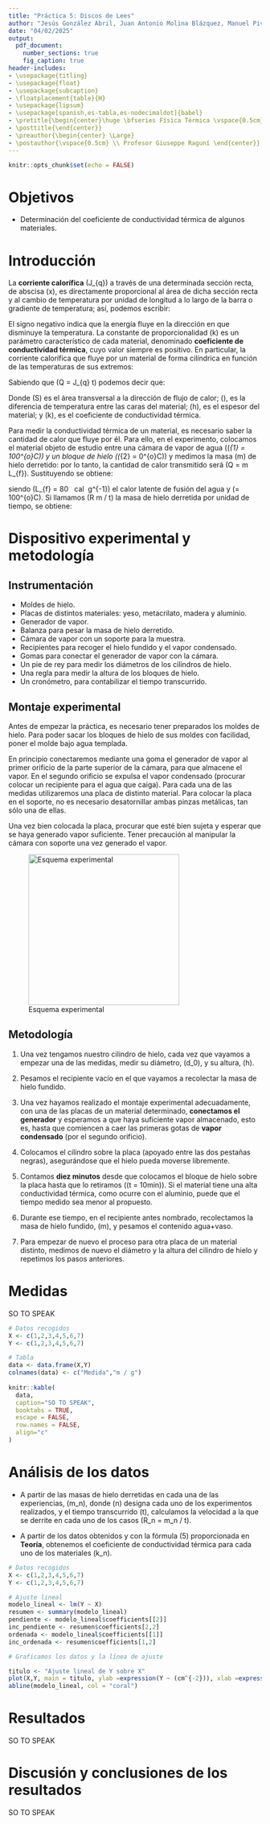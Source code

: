 ---
title: "Práctica 5: Discos de Lees"
author: "Jesús González Abril, Juan Antonio Molina Blázquez, Manuel Pividal Otero"
date: "04/02/2025"
output: 
  pdf_document: 
    number_sections: true
    fig_caption: true
header-includes:
- \usepackage{titling}
- \usepackage{float}
- \usepackage{subcaption}
- \floatplacement{table}{H}
- \usepackage{lipsum}
- \usepackage[spanish,es-tabla,es-nodecimaldot]{babel}
- \pretitle{\begin{center}\huge \bfseries Física Térmica \vspace{0.5cm} \\ \Large}
- \posttitle{\end{center}}
- \preauthor{\begin{center} \Large}
- \postauthor{\vspace{0.5cm} \\ Profesor Giuseppe Raguní \end{center}}
---

```{r setup, include=FALSE}
knitr::opts_chunk$set(echo = FALSE)
```

# Objetivos

- Determinación del coeficiente de conductividad térmica de algunos materiales.

# Introducción

La **corriente calorífica** \(J_{q}\) a través de una determinada sección recta, de abscisa \(x\), es directamente proporcional al área de dicha sección recta y al cambio de temperatura por unidad de longitud a lo largo de la barra o gradiente de temperatura; así, podemos escribir:

\begin{equation}
 J_{q} = -k S \frac{\delta \theta}{\delta x} \ \ [JS^{-1}]
\end{equation}

El signo negativo indica que la energía fluye en la dirección en que disminuye la temperatura. La constante de proporcionalidad \(k\) es un parámetro característico de cada material, denominado **coeficiente de conductividad térmica**, cuyo valor siempre es positivo. En particular, la corriente calorífica que fluye por un material de forma cilíndrica en función de las temperaturas de sus extremos:

\begin{equation}
  J_{q} = k S \frac{\theta_{1} - \theta_{2}}{L} \ \ [JS^{-1}]
\end{equation}

Sabiendo que \(\delta Q = J_{q} \cdot \delta t\) podemos decir que:

\begin{equation}
  \Delta Q = k S \frac{\Delta \theta}{h} \Delta t \ \ [J]
\end{equation}

Donde \(S\) es el área transversal a la dirección de flujo de calor; \(\Delta \theta\), es la diferencia de temperatura entre las caras del material; \(h\), es el espesor del material; y \(k\), es el coeficiente de conductividad térmica.

Para medir la conductividad térmica de un material, es necesario saber la cantidad de calor que fluye por él. Para ello, en el experimento, colocamos el material objeto de estudio entre una cámara de vapor de agua (\(\theta_{1} = 100^{o}C\)) y un bloque de hielo (\(\theta_{2} = 0^{o}C\)) y medimos la masa \(m\) de hielo derretido: por lo tanto, la cantidad de calor transmitido será \(\Delta Q = m L_{f}\). Sustituyendo se obtiene:

\begin{equation}
  k = \frac{m L_{f} h}{S \Delta \theta \Delta t} \ \ [JK^{-1}s^{-1}m^{-1}]
\end{equation}

siendo \(L_{f} = 80 \ \ cal \ g^{-1}\) el calor latente de fusión del agua y \(\Delta \theta = 100^{o}C\). Si llamamos \(R \equiv m / \Delta t\) la masa de hielo derretida por unidad de tiempo, se obtiene:

\begin{equation}
  k = \frac{R L_f h}{S \Delta \theta} \ \ [JK^{-1}s^{-1}m^{-1}]
\end{equation}

# Dispositivo experimental y metodología

## Instrumentación

- Moldes de hielo.
- Placas de distintos materiales: yeso, metacrilato, madera y aluminio.
- Generador de vapor.
- Balanza para pesar la masa de hielo derretido.
- Cámara de vapor con un soporte para la muestra.
- Recipientes para recoger el hielo fundido y el vapor condensado.
- Gomas para conectar el generador de vapor con la cámara.
- Un pie de rey para medir los diámetros de los cilindros de hielo.
- Una regla para medir la altura de los bloques de hielo.
- Un cronómetro, para contabilizar el tiempo transcurrido.

## Montaje experimental

Antes de empezar la práctica, es necesario tener preparados los moldes de hielo. Para poder sacar los bloques de hielo de sus moldes con facilidad, poner el molde bajo agua templada.

En principio conectaremos mediante una goma el generador de vapor al primer orificio de la parte superior de la cámara, para que almacene el vapor. En el segundo orificio se expulsa el vapor condensado (procurar colocar un recipiente para el agua que caiga). Para cada una de las medidas utilizaremos una placa de distinto material. Para colocar la placa en el soporte, no es necesario desatornillar ambas pinzas metálicas, tan sólo una de ellas.

Una vez bien colocada la placa, procurar que esté bien sujeta y esperar que se haya generado vapor suficiente. Tener precaución al manipular la cámara con soporte una vez generado el vapor.

![Esquema experimental](figuras/esquema_experimental.png){width="300"}

## Metodología

1. Una vez tengamos nuestro cilindro de hielo, cada vez que vayamos a empezar una de las medidas, medir su diámetro, \(d_0\), y su altura, \(h\).

2. Pesamos el recipiente vacío en el que vayamos a recolectar la masa de hielo fundido.

3. Una vez hayamos realizado el montaje experimental adecuadamente, con una de las placas de un material determinado, **conectamos el generador** y esperamos a que haya suficiente vapor almacenado, esto es, hasta que comiencen a caer las primeras gotas de **vapor condensado** (por el segundo orificio).

4. Colocamos el cilindro sobre la placa (apoyado entre las dos pestañas negras), asegurándose que el hielo pueda moverse libremente.

5. Contamos **diez minutos** desde que colocamos el bloque de hielo sobre la placa hasta que lo retiramos (\(\Delta t = 10min\)). Si el material tiene una alta conductividad térmica, como ocurre con el aluminio, puede que el tiempo medido sea menor al propuesto.

6. Durante ese tiempo, en el recipiente antes nombrado, recolectamos la masa de hielo fundido, \(m\), y pesamos el contenido agua+vaso.

7. Para empezar de nuevo el proceso para otra placa de un material distinto, medimos de nuevo el diámetro y la altura del cilindro de hielo y repetimos los pasos anteriores.

\clearpage

# Medidas

SO TO SPEAK

```{r}
# Datos recogidos
X <- c(1,2,3,4,5,6,7)
Y <- c(1,2,3,4,5,6,7) 

# Tabla
data <- data.frame(X,Y)
colnames(data) <- c("Medida","m / g")
  
knitr::kable(
  data,
  caption="SO TO SPEAK",
  booktabs = TRUE,
  escape = FALSE,
  row.names = FALSE,
  align="c"
)
```

\clearpage

# Análisis de los datos

- A partir de las masas de hielo derretidas en cada una de las experiencias, \(m_n\), donde \(n\) designa cada uno de los experimentos realizados, y el tiempo transcurrido \(\Delta t\), calculamos la velocidad a la que se derrite en cada uno de los casos \(R_n = m_n / \Delta t\).

- A partir de los datos obtenidos y con la fórmula (5) proporcionada en **Teoría**, obtenemos el coeficiente de conductividad térmica para cada uno de los materiales \(k_n\).

```{r, echo=FALSE,  out.width= "90%", fig.align='center', fig.cap="Ajuste de Y sobre X"}
# Datos recogidos
X <- c(1,2,3,4,5,6,7)
Y <- c(1,2,3,4,5,6,7) 

# Ajuste lineal
modelo_lineal <- lm(Y ~ X)
resumen <- summary(modelo_lineal)
pendiente <- modelo_lineal$coefficients[[2]]
inc_pendiente <- resumen$coefficients[2,2]
ordenada <- modelo_lineal$coefficients[[1]]
inc_ordenada <- resumen$coefficients[1,2]

# Graficamos los datos y la línea de ajuste

titulo <- "Ajuste lineal de Y sobre X"
plot(X,Y, main = titulo, ylab =expression(Y ~ (cm^{-2})), xlab =expression(X ~ (s^{-1})))
abline(modelo_lineal, col = "coral")
```

\clearpage

# Resultados
SO TO SPEAK

# Discusión y conclusiones de los resultados
SO TO SPEAK